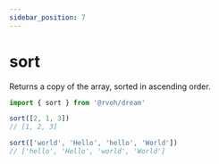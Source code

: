 ```yaml
---
sidebar_position: 7
---
```



# sort

Returns a copy of the array, sorted in ascending order.

```ts
import { sort } from '@rvoh/dream'

sort([2, 1, 3])
// [1, 2, 3]

sort(['world', 'Hello', 'hello', 'World'])
// ['hello', 'Hello', 'world', 'World']
```
